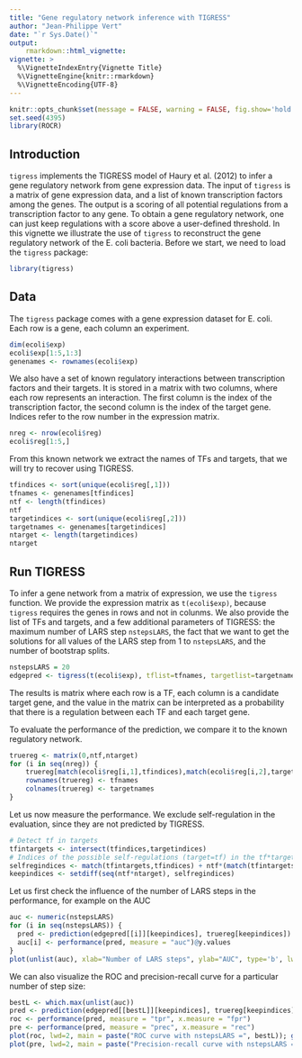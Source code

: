 ```yaml
---
title: "Gene regulatory network inference with TIGRESS"
author: "Jean-Philippe Vert"
date: "`r Sys.Date()`"
output: 
    rmarkdown::html_vignette:
vignette: >
  %\VignetteIndexEntry{Vignette Title}
  %\VignetteEngine{knitr::rmarkdown}
  %\VignetteEncoding{UTF-8}
---
```


```r
knitr::opts_chunk$set(message = FALSE, warning = FALSE, fig.show='hold', fig.width=3.4, fig.height=3.4)
set.seed(4395)
library(ROCR)
```


## Introduction

`tigress` implements the TIGRESS model of Haury et al. (2012) to infer a gene regulatory network from gene expression data. The input of `tigress` is a matrix of gene expression data, and a list of known transcription factors among the genes. The output is a scoring of all potential regulations from a transcription factor to any gene. To obtain a gene regulatory network, one can just keep regulations with a score above a user-defined threshold. In this vignette we illustrate the use of `tigress` to reconstruct the gene regulatory network of the E. coli bacteria. Before we start, we need to load the `tigress` package:
```r
library(tigress)
```

## Data

The `tigress` package comes with a gene expression dataset for E. coli. Each row is a gene, each column an experiment.
```r
dim(ecoli$exp)
ecoli$exp[1:5,1:3]
genenames <- rownames(ecoli$exp)
```
We also have a set of known regulatory interactions between transcription factors and their targets. It is stored in a matrix with two columns, where each row represents an interaction. The first column is the index of the transcription factor, the second column is the index of the target gene. Indices refer to the row number in the expression matrix.
```r
nreg <- nrow(ecoli$reg)
ecoli$reg[1:5,]
```
From this known network we extract the names of TFs and targets, that we will try to recover using TIGRESS.
```r
tfindices <- sort(unique(ecoli$reg[,1]))
tfnames <- genenames[tfindices]
ntf <- length(tfindices)
ntf
targetindices <- sort(unique(ecoli$reg[,2]))
targetnames <- genenames[targetindices]
ntarget <- length(targetindices)
ntarget
```

## Run TIGRESS
To infer a gene network from a matrix of expression, we use the `tigress` function. We provide the expression matrix as `t(ecoli$exp)`, because `tigress` requires the genes in rows and not in colunms. We also provide the list of TFs and targets, and a few additional parameters of TIGRESS: the maximum number of LARS step `nstepsLARS`, the fact that we want to get the solutions for all values of the LARS step from 1 to `nstepsLARS`, and the number of bootstrap splits.
```r
nstepsLARS = 20
edgepred <- tigress(t(ecoli$exp), tflist=tfnames, targetlist=targetnames, nstepsLARS = nstepsLARS, allsteps=TRUE, nsplit=1000)
```
The results is matrix where each row is a TF, each column is a candidate target gene, and the value in the matrix can be interpreted as a probability that there is a regulation between each TF and each target gene.

To evaluate the performance of the prediction, we compare it to the known regulatory network.
```r
truereg <- matrix(0,ntf,ntarget)
for (i in seq(nreg)) {
	truereg[match(ecoli$reg[i,1],tfindices),match(ecoli$reg[i,2],targetindices)]=1
	rownames(truereg) <- tfnames
	colnames(truereg) <- targetnames
}
```
Let us now measure the performance. We exclude self-regulation in the evaluation, since they are not predicted by TIGRESS.
```r
# Detect tf in targets
tfintargets <- intersect(tfindices,targetindices)
# Indices of the possible self-regulations (target=tf) in the tf*targets matrix
selfregindices <- match(tfintargets,tfindices) + ntf*(match(tfintargets,targetindices)-1)
keepindices <- setdiff(seq(ntf*ntarget), selfregindices)
```
Let us first check the influence of the number of LARS steps in the performance, for example on the AUC
```r
auc <- numeric(nstepsLARS)
for (i in seq(nstepsLARS)) {
  pred <- prediction(edgepred[[i]][keepindices], truereg[keepindices])
  auc[i] <- performance(pred, measure = "auc")@y.values
}
plot(unlist(auc), xlab="Number of LARS steps", ylab="AUC", type='b', lwd=2, main="TIGRESS performance") ; grid()
```

We can also visualize the ROC and precision-recall curve for a particular number of step size:
```r
bestL <- which.max(unlist(auc))
pred <- prediction(edgepred[[bestL]][keepindices], truereg[keepindices])
roc <- performance(pred, measure = "tpr", x.measure = "fpr")
pre <- performance(pred, measure = "prec", x.measure = "rec") 
plot(roc, lwd=2, main = paste("ROC curve with nstepsLARS =", bestL)); grid() ; abline(0,1)
plot(pre, lwd=2, main = paste("Precision-recall curve with nstepsLARS =", bestL)); grid()
```
